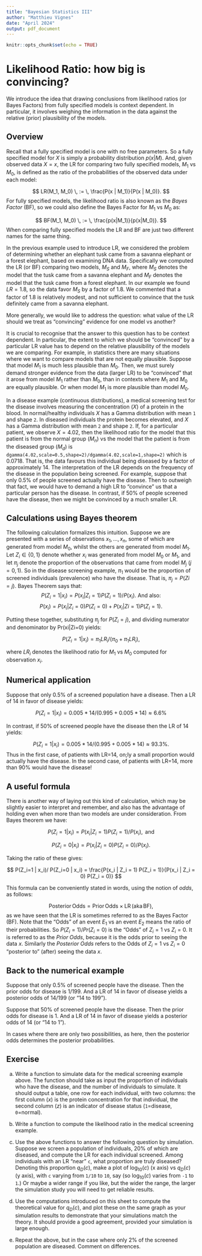 ```yaml
---
title: "Bayesian Statistics III"
author: "Matthieu Vignes"
date: "April 2024"
output: pdf_document
---
```


```r
knitr::opts_chunk$set(echo = TRUE)
```

# Likelihood Ratio: how big is convincing?

We introduce the idea that drawing conclusions from likelihood ratios (or Bayes Factors) from fully specified models is context dependent. In particular, it involves weighing the information in the data against the relative (prior) plausibility of the models.


## Overview

Recall that a fully specified model is one with no free parameters. So a fully specified model for $X$ is simply a probability distribution $p(x|M)$. And, given observed data $X=x$, the LR for comparing two fully specified models, $M_1$ vs $M_0$, is defined as the ratio of the probabilities of the observed data under each model:

$$ LR(M_1, M_0) \, := \, \frac{P(x | M_1)}{P(x | M_0)}. $$
For fully specified models, the likelihood ratio is also known as the *Bayes Factor* (BF), so we could also define the Bayes Factor for $M_1$ vs $M_0$ as:

$$ BF(M_1, M_0) \, := \, \frac{p(x|M_1)}{p(x|M_0)}. $$
When comparing fully specified models the LR and BF are just two different names for the same thing.

In the previous example used to introduce LR, we considered the problem of determining whether an elephant tusk came from a savanna elephant or a forest elephant, based on examining DNA data. 
Specifically we computed the LR (or BF) comparing two models, $M_S$ and $M_F$, where $M_S$ denotes the model that the tusk came from a savanna elephant and $M_F$ denotes the model that the tusk came from a forest elephant. 
In our example we found $LR=1.8$, so the data favor $M_S$ by a factor of $1.8$. We commented that a factor of $1.8$ is relatively modest, and not sufficient to convince that the tusk definitely came from a savanna elephant.

More generally, we would like to address the question: what value of the LR should we treat as "convincing" evidence for one model vs another?

It is crucial to recognise that the answer to this question has to be context dependent. In particular, the extent to which we should be "convinced" by a particular LR value has to depend on the relative plausibility of the models we are comparing. For example, in statistics there are many situations where we want to compare models that are not equally plausible. 
Suppose that model $M_1$ is much less plausible than $M_0$. Then, we must surely demand stronger evidence from the data (larger LR) to be "convinced" that it arose from model $M_1$ rather than $M_0$, than in contexts where $M_1$ and $M_0$ are equally plausible. Or when model $M_1$ is more plausible than model $M_0$.

In a disease example (continuous distributions), a medical screening test for the disease involves measuring the concentration ($X$) of a protein in the blood. In normal/healthy individuals $X$ has a Gamma distribution with mean `1` and shape `2`. In diseased individuals the protein becomes elevated, and $X$ has a Gamma distribution with mean `2` and shape `2`. If, for a particular patient, we observe $X=4.02$, then the likelihood ratio for the model that this patient is from the normal group ($M_n$) vs the model that the patient is from the diseased group ($M_d$) is `dgamma(4.02,scale=0.5,shape=2)/dgamma(4.02,scale=1,shape=2)` which is $0.0718$. That is, the data favours this individual being diseased by a factor of approximately $14$.
The interpretation of the LR depends on the frequency of the disease in the population being screened. For example, suppose that only 0.5% of people screened actually have the disease. Then to outweigh that fact, we would have to demand a high LR to "convince" us that a particular person has the disease. In contrast, if 50% of people screened have the disease, then we might be convinced by a much smaller LR.

## Calculations using Bayes theorem

The following calculation formalizes this intuition. 
Suppose we are presented with a series of observations $x_1, \ldots , x_n$, some of which are generated from model $M_0$, whilst the others are generated from model $M_1$. Let $Z_i \in \{ 0,1 \}$ denote whether $x_i$ was generated from model $M_0$ or $M_1$, and let $\pi_{j}$ denote the proportion of the observations that came from model $M_j$ ($j=0,1$). So in the disease screening example, $\pi_{1}$ would be the proportion of screened individuals (prevalence) who have the disease. That is, $\pi_{j} = P(Zi=j)$. Bayes Theorem says that:
$$ P(Z_i=1 | x_i) = P(x_i | Z_i = 1) P(Z_i = 1) / P(x_i).  \text{ And also:}$$
$$ P(x_i)=P(x_i | Z_i = 0)P(Z_i = 0) + P(x_i | Zi = 1)P(Z_i = 1). $$

Putting these together, substituting $\pi_{j}$ for $P(Z_i = j)$, and dividing numerator and denominator by Pr(xi|Zi=0) yields:

$$ P(Z_i = 1 | x_i) = \pi_{1} LR_i / (\pi_{0} + \pi_{1} LR_i), $$

where $LR_i$ denotes the likelihood ratio for $M_1$ vs $M_0$ computed for observation $x_i$.

## Numerical application

Suppose that only 0.5% of a screened population have a disease. Then a LR of 14 in favor of disease yields:

$$ P(Z_i = 1 | x_i) = 0.005*14/(0.995+0.005*14) \approx 6.6 \% $$

In contrast, if 50% of screened people have the disease then the LR of 14 yields:

$$ P(Z_i = 1 | x_i) = 0.005*14/(0.995+0.005*14) \approx 93.3 \%. $$
Thus in the first case, of patients with LR=14, on;ly a small proportion would actually have the disease. In the second case, of patients with LR=14, more than 90% would have the disease!

## A useful formula

There is another way of laying out this kind of calculation, which may be slightly easier to interpret and remember, and also has the advantage of holding even when more than two models are under consideration. From Bayes theorem we have:

$$  P(Z_i=1 | x_i) = P(x_i | Z_i = 1) P(Z_i = 1) / P(x_i), \text{ and} $$

$$ P(Z_i=0 | x_i) = P(x_i | Z_i = 0) P(Z_i = 0) / P(x_i).  $$

Taking the ratio of these gives:

$$ P(Z_i=1 | x_i)/ P(Z_i=0 | x_i) = \frac{P(x_i | Z_i = 1) P(Z_i = 1)}{P(x_i | Z_i = 0) P(Z_i = 0)}  $$

This formula can be conveniently stated in words, using the notion of *odds*, as follows:

$$ \mathrm{Posterior \, Odds} = \mathrm{Prior \, Odds} \times \mathrm{LR \, (aka \, BF)}, $$
as we have seen that the LR is sometimes referred to as the Bayes Factor (BF). Note that the "Odds" of an event $E_1$ vs an event $E_2$ means the ratio of their probabilities. So $P(Z_i = 1)/Pr(Z_i = 0)$ is the "Odds" of $Z_i=1$ vs $Z_i=0$. It is referred to as the *Prior Odds*, because it is the odds prior to seeing the data $x$. Similarly the *Posterior Odds* refers to the Odds of $Z_i=1$ vs $Z_i=0$ "posterior to" (after) seeing the data $x$.

## Back to the numerical example

Suppose that only 0.5% of screened people have the disease. Then the prior odds for disease is 1/199. And a LR of 14 in favor of disease yields a posterior odds of 14/199 (or "14 to 199").

Suppose that 50% of screened people have the disease. Then the prior odds for disease is 1. And a LR of 14 in favor of disease yields a posterior odds of 14 (or "14 to 1").

In cases where there are only two possibilities, as here, then the posterior odds determines the posterior probabilities.

## Exercise

a. Write a function to simulate data for the medical screening example above. The function should take as input the proportion of individuals who have the disease, and the number of individuals to simulate. It should output a table, one row for each individual, with two columns: the first column ($x$) is the protein concentration for that individual, the second column ($z$) is an indicator of disease status (`1`=disease, `0`=normal).

b. Write a function to compute the likelihood ratio in the medical screening example.

c. Use the above functions to answer the following question by simulation. Suppose we screen a population of individuals, 20% of which are diseased, and compute the LR for each individual screened. Among individuals with an LR "near" `c`, what proportion are truly diseased? Denoting this proportion $q_D(c)$, make a plot of $\log_{10}(c)$ (x axis) vs $q_D(c)$ (y axis), with `c` varying from `1/10` to `10`, say (so $\log_{10}(c)$ varies from `-1` to `1`.) 
Or maybe a wider range if you like, but the wider the range, the larger the simulation study you will need to get reliable results.

d. Use the computations introduced on this sheet to compute the theoretical value for $q_D(c)$, and plot these on the same graph as your simulation results to demonstrate that your simulations match the theory. It should provide a good agreement, provided your simulation is large enough.

e. Repeat the above, but in the case where only 2% of the screened population are diseased. Comment on differences.